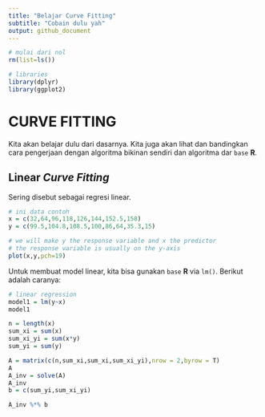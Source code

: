 ```yaml
---
title: "Belajar Curve Fitting"
subtitle: "Cobain dulu yah"
output: github_document
---
```


```r
# mulai dari nol
rm(list=ls())

# libraries
library(dplyr)
library(ggplot2)
```

# CURVE FITTING

Kita akan belajar dulu dari dasarnya. Kita juga akan lihat dan bandingkan cara pengerjaan dengan algoritma bikinan sendiri dan algoritma dar `base` __R__.

## Linear _Curve Fitting_

Sering disebut sebagai regresi linear.

```r
# ini data contoh
x = c(32,64,96,118,126,144,152.5,158)
y = c(99.5,104.8,108.5,100,86,64,35.3,15)

# we will make y the response variable and x the predictor
# the response variable is usually on the y-axis
plot(x,y,pch=19)

```

Untuk membuat model linear, kita bisa gunakan `base` __R__ via `lm()`. Berikut adalah caranya:

```r
# linear regression
model1 = lm(y~x)
model1
```

```r
n = length(x)
sum_xi = sum(x)
sum_xi_yi = sum(x*y)
sum_yi = sum(y)

A = matrix(c(n,sum_xi,sum_xi,sum_xi_yi),nrow = 2,byrow = T)
A
A_inv = solve(A)
A_inv
b = c(sum_yi,sum_xi_yi)

A_inv %*% b
```
